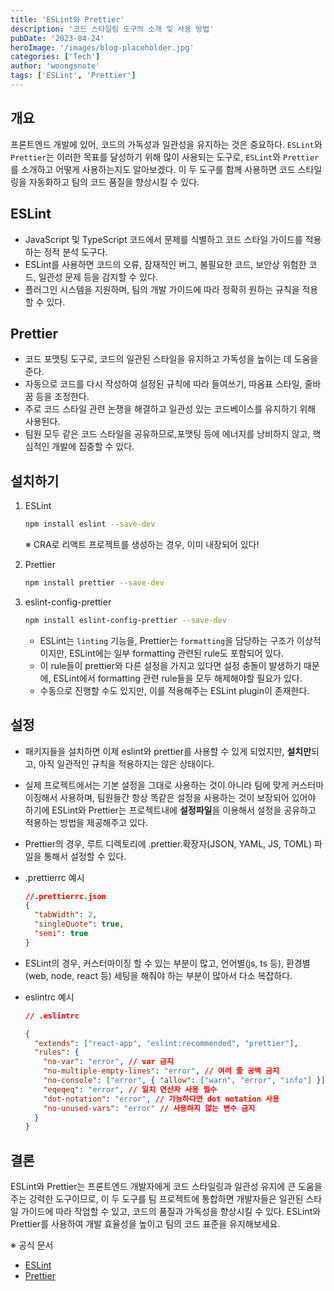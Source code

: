 ```yaml
---
title: 'ESLint와 Prettier'
description: '코드 스타일링 도구의 소개 및 사용 방법'
pubDate: '2023-04-24'
heroImage: '/images/blog-placeholder.jpg'
categories: ['Tech']
author: 'woongsnote'
tags: ['ESLint', 'Prettier']
---
```


## 개요

프론트엔드 개발에 있어, 코드의 가독성과 일관성을 유지하는 것은 중요하다.
`ESLint`와 `Prettier`는 이러한 목표를 달성하기 위해 많이 사용되는 도구로, `ESLint`와 `Prettier`를 소개하고 어떻게 사용하는지도 알아보겠다.
이 두 도구를 함께 사용하면 코드 스타일링을 자동화하고 팀의 코드 품질을 향상시킬 수 있다.

## ESLint

- JavaScript 및 TypeScript 코드에서 문제를 식별하고 코드 스타일 가이드를 적용하는 정적 분석 도구다.
- ESLint를 사용하면 코드의 오류, 잠재적인 버그, 불필요한 코드, 보안상 위험한 코드, 일관성 문제 등을 감지할 수 있다.
- 플러그인 시스템을 지원하며, 팀의 개발 가이드에 따라 정확히 원하는 규칙을 적용할 수 있다.

## Prettier

- 코드 포맷팅 도구로, 코드의 일관된 스타일을 유지하고 가독성을 높이는 데 도움을 준다.
- 자동으로 코드를 다시 작성하여 설정된 규칙에 따라 들여쓰기, 따옴표 스타일, 줄바꿈 등을 조정한다.
- 주로 코드 스타일 관련 논쟁을 해결하고 일관성 있는 코드베이스를 유지하기 위해 사용된다.
- 팀원 모두 같은 코드 스타일을 공유하므로,포맷팅 등에 에너지를 낭비하지 않고, 핵심적인 개발에 집중할 수 있다.

## 설치하기

1. ESLint

   ```bash
   npm install eslint --save-dev
   ```

   ※ CRA로 리액트 프로젝트를 생성하는 경우, 이미 내장되어 있다!

2. Prettier

   ```bash
   npm install prettier --save-dev
   ```

3. eslint-config-prettier

   ```bash
   npm install eslint-config-prettier --save-dev
   ```

   - ESLint는 `linting` 기능을, Prettier는 `formatting`을 담당하는 구조가 이상적이지만, ESLint에는 일부 formatting 관련된 rule도 포함되어 있다.
   - 이 rule들이 prettier와 다른 설정을 가지고 있다면 설정 충돌이 발생하기 때문에, ESLint에서 formatting 관련 rule들을 모두 해제해야할 필요가 있다.
   - 수동으로 진행할 수도 있지만, 이를 적용해주는 ESLint plugin이 존재한다.

## 설정

- 패키지들을 설치하면 이제 eslint와 prettier를 사용할 수 있게 되었지만, **설치만**되고, 아직 일관적인 규칙을 적용하지는 않은 상태이다.
- 실제 프로젝트에서는 기본 설정을 그대로 사용하는 것이 아니라 팀에 맞게 커스터마이징해서 사용하며, 팀원들간 항상 똑같은 설정을 사용하는 것이 보장되어 있어야 하기에 ESLint와 Prettier는 프로젝트내에 **설정파일**을 이용해서 설정을 공유하고 적용하는 방법을 제공해주고 있다.
- Prettier의 경우, 루트 디렉토리에 .prettier.확장자(JSON, YAML, JS, TOML) 파일을 통해서 설정할 수 있다.
- .prettierrc 예시

  ```json
  //.prettierrc.json
  {
    "tabWidth": 2,
    "singleQuote": true,
    "semi": true
  }
  ```

- ESLint의 경우, 커스터마이징 할 수 있는 부분이 많고, 언어별(js, ts 등), 환경별(web, node, react 등) 세팅을 해줘야 하는 부분이 많아서 다소 복잡하다.
- eslintrc 예시

  ```json
  // .eslintrc

  {
    "extends": ["react-app", "eslint:recommended", "prettier"],
    "rules": {
      "no-var": "error", // var 금지
      "no-multiple-empty-lines": "error", // 여러 줄 공백 금지
      "no-console": ["error", { "allow": ["warn", "error", "info"] }], // console.log() 금지
      "eqeqeq": "error", // 일치 연산자 사용 필수
      "dot-notation": "error", // 가능하다면 dot notation 사용
      "no-unused-vars": "error" // 사용하지 않는 변수 금지
    }
  }
  ```

## 결론

ESLint와 Prettier는 프론트엔드 개발자에게 코드 스타일링과 일관성 유지에 큰 도움을 주는 강력한 도구이므로, 이 두 도구를 팀 프로젝트에 통합하면 개발자들은 일관된 스타일 가이드에 따라 작업할 수 있고, 코드의 품질과 가독성을 향상시킬 수 있다.
ESLint와 Prettier를 사용하여 개발 효율성을 높이고 팀의 코드 표준을 유지해보세요.

※ 공식 문서

- [ESLint](https://eslint.org/)
- [Prettier](https://prettier.io/)
